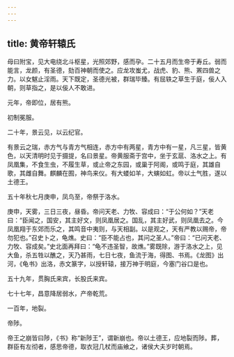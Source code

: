 ```yaml
---
---
---
```

title: 黄帝轩辕氏
---



母曰附宝，见大电绕北斗枢星，光照郊野，感而孕。二十五月而生帝于寿丘。弱而能言，龙颜，有圣德，劾百神朝而使之。应龙攻蚩尤，战虎、豹、熊、罴四兽之力。以女魃止淫雨。天下既定，圣德光被，群瑞毕臻。有屈轶之草生于庭，佞人入朝，则草指之，是以佞人不敢进。

元年，帝即位，居有熊。

初制冕服。

二十年，景云见，以云纪官。

有景云之瑞，赤方气与青方气相连，赤方中有两星，青方中有一星，凡三星，皆黄色，以天清明时见于摄提，名曰景星。帝黄服斋于宫中，坐于玄扈、洛水之上。有凤凰集，不食生虫，不履生草，或止帝之东园，或巢于阿阁，或鸣于庭，其雄自歌，其雌自舞。麒麟在囿，神鸟来仪。有大蝼如羊，大螾如虹。帝以土气胜，遂以土德王。

五十年秋七月庚申，凤鸟至，帝祭于洛水。

庚申，天雾，三日三夜，昼昏。帝问天老、力牧、容成曰：“于公何如？”天老曰：“臣闻之，国安，其主好文，则凤凰居之。国乱，其主好武，则凤凰去之。今凤凰翔于东郊而乐之，其鸣音中夷则，与天相副。以是观之，天有严教以赐帝，帝勿犯也。”召史卜之，龟燋。史曰：“臣不能占也，其问之圣人。”帝曰：“已问天老、力牧、容成矣。”史北面再拜曰：“龟不违圣智，故燋。”雾既除，游于洛水之上，见大鱼，杀五牲以醮之，天乃甚雨，七日七夜，鱼流于海，得图、书焉。《龙图》出河，《龟书》出洛，赤文篆字，以授轩辕，接万神于明庭，今塞门谷口是也。

五十九年，贯胸氏来宾，长股氏来宾。

七十七年，昌意降居弱水，产帝乾荒。

一百年，地裂。

帝陟。

帝王之崩皆曰陟，《书》称“新陟王”，谓新崩也。帝以土德王，应地裂而陟。葬，群臣有左彻者，感思帝德，取衣冠几杖而庙飨之，诸侯大夫岁时朝焉。